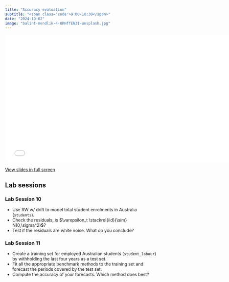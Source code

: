 ```yaml
---
title: "Accuracy evaluation"
subtitle: "<span class='code'>9:00-10:30</span>"
date: "2024-10-02"
image: "balint-mendlik-4-ORHffEh3I-unsplash.jpg"
---
```


<!-- Materials will be distributed sooner to the event. -->

```{=html}
<embed src="../../materials/12_accuracy.pdf" type="application/pdf" width="750px" height="420px">
```

[View slides in full screen](../../materials/12_accuracy.pdf)

## Lab sessions

### Lab Session 10

  * Use RW w/ drift to model total student enrolments in Australia (`students`).
  * Check the residuals, is $\varepsilon_t \stackrel{iid}{\sim} N(0,\sigma^2)$?
  * Test if the residuals are white noise. What do you conclude?

### Lab Session 11

 * Create a training set for employed Australian students (`student_labour`) by withholding the last four years as a test set.
 * Fit all the appropriate benchmark methods to the training set and forecast the periods covered by the test set.
 * Compute the accuracy of your forecasts. Which method does best?
